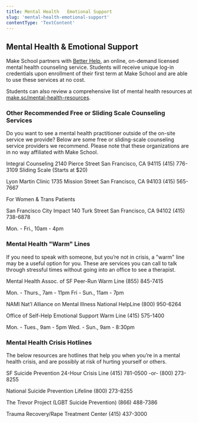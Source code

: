 ```yaml
---
title: Mental Health   Emotional Support
slug: 'mental-health-emotional-support'
contentType: 'TextContent'
---
```


## Mental Health & Emotional Support

Make School partners with [Better Help](betterhelp.com), an online, on-demand licensed mental health
counseling service. Students will receive unique log-in credentials upon enrollment of their first
term at Make School and are able to use these services at no cost.

Students can also review a comprehensive list of mental health resources at
[make.sc/mental-health-resources](https://docs.google.com/document/d/1ONyKidX-a9HCrGVqA0c7JHMSWb85gUjFJlRx5sb9GFE/edit).

### Other Recommended Free or Sliding Scale Counseling Services

Do you want to see a mental health practitioner outside of the on-site service we provide? Below are
some free or sliding-scale counseling service providers we recommend. Please note that these
organizations are in no way affiliated with Make School.

Integral Counseling 2140 Pierce Street San Francisco, CA 94115 (415) 776-3109 Sliding Scale (Starts
at $20)

Lyon Martin Clinic 1735 Mission Street San Francisco, CA 94103 (415) 565-7667

For Women & Trans Patients

San Francisco City Impact 140 Turk Street San Francisco, CA 94102 (415) 738-6878

Mon. - Fri., 10am - 4pm

### Mental Health "Warm" Lines

If you need to speak with someone, but you’re not in crisis, a "warm" line may be a useful option
for you. These are services you can call to talk through stressful times without going into an
office to see a therapist.

Mental Health Assoc. of SF Peer-Run Warm Line (855) 845-7415

Mon. - Thurs., 7am - 11pm Fri - Sun., 11am - 7pm

NAMI Nat’l Alliance on Mental Illness National HelpLine (800) 950-6264

Office of Self-Help Emotional Support Warm Line (415) 575-1400

Mon. - Tues., 9am - 5pm Wed. - Sun., 9am - 8:30pm

### Mental Health Crisis Hotlines

The below resources are hotlines that help you when you’re in a mental health crisis, and are
possibly at risk of hurting yourself or others.

SF Suicide Prevention 24-Hour Crisis Line (415) 781-0500 -or- (800) 273-8255

National Suicide Prevention Lifeline (800) 273-8255

The Trevor Project (LGBT Suicide Prevention) (866) 488-7386

Trauma Recovery/Rape Treatment Center (415) 437-3000
